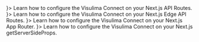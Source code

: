 
<CardGroup cols={2}>
    <Card title="Next.js API Routes" href="/docs/package/connect/next/api-routes" icon={<ArrowRightLeft size={20} />}>
        Learn how to configure the Visulima Connect on your Next.js API Routes.
    </Card>
    <Card title="Next.js Edge API Routes" href="/docs/package/connect/next/edge-api-routes" icon={<ArrowRightLeft size={20} />}>
        Learn how to configure the Visulima Connect on your Next.js Edge API Routes.
    </Card>
    <Card title="Next.js App Router" href="/docs/package/connect/next/app-router" icon={<ArrowRightLeft size={20} />}>
        Learn how to configure the Visulima Connect on your Next.js App Router.
    </Card>
    <Card title="Next.js getServerSideProps" href="/docs/package/connect/next/get-server-side-props" icon={<ArrowRightLeft size={20} />}>
        Learn how to configure the Visulima Connect on your Next.js getServerSideProps.
    </Card>
</CardGroup>
